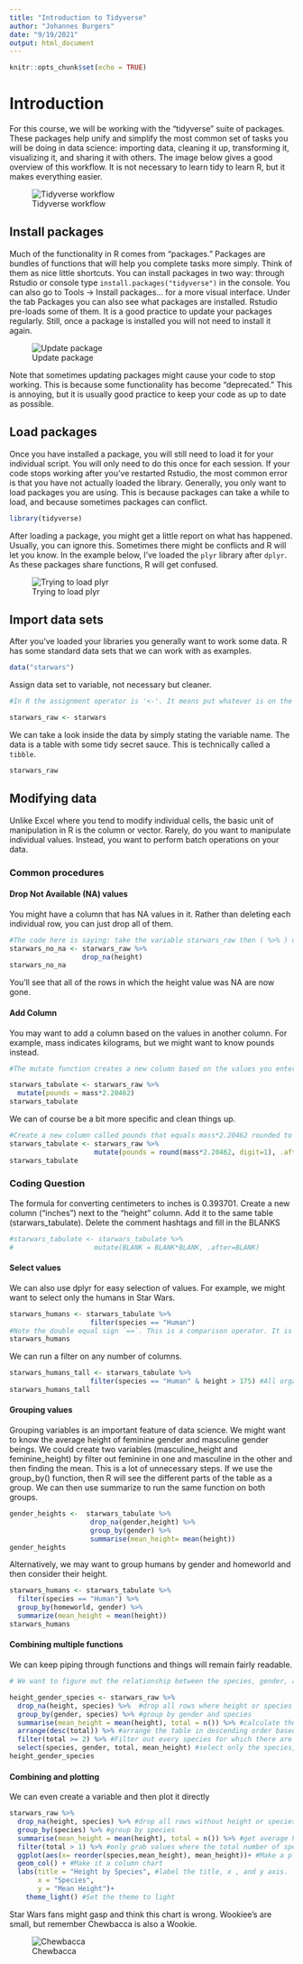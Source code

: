 ```yaml
---
title: "Introduction to Tidyverse"
author: "Johannes Burgers"
date: "9/19/2021"
output: html_document
---
```


```r
knitr::opts_chunk$set(echo = TRUE)
```


# Introduction

For this course, we will be working with the "tidyverse" suite of packages. These packages help unify and simplify the most common set of tasks you will be doing in data science: importing data, cleaning it up, transforming it, visualizing it, and sharing it with others. The image below gives a good overview of this workflow. It is not necessary to learn tidy to learn R, but it makes everything easier.


![Tidyverse workflow](images/tidyv-flow.png)


## Install packages

Much of the functionality in R comes from "packages." Packages are bundles of functions that will help you complete tasks more simply. Think of them as nice little shortcuts. You can install packages in two way: through Rstudio or console type `install.packages("tidyverse")` in the console. You can also go to Tools -> Install packages... for a more visual interface. Under the tab Packages you can also see what packages are installed. Rstudio pre-loads some of them. It is a good practice to update your packages regularly. Still, once a package is installed you will not need to install it again.

![Update package](images/update_packages.PNG)

Note that sometimes updating packages might cause your code to stop working. This is because some functionality has become "deprecated." This is annoying, but it is usually good practice to keep your code as up to date as possible.

## Load packages

Once you have installed a package, you will still need to load it for your individual script. You will only need to do this once for each session. If your code stops working after you've restarted Rstudio, the most common error is that you have not actually loaded the library. Generally, you only want to load packages you are using. This is because packages can take a while to load, and because sometimes packages can conflict.


```r
library(tidyverse)
```

After loading a package, you might get a little report on what has happened. Usually, you can ignore this. Sometimes there might be conflicts and R will let you know. In the example below, I've loaded the `plyr` library after `dplyr`. As these packages share functions, R will get confused. 

![Trying to load plyr](images/load_plyr.png)

## Import data sets

After you've loaded your libraries you generally want to work some data. R has some standard data sets that we can work with as examples.

```r
data("starwars")
```

Assign data set to variable, not necessary but cleaner.

```r
#In R the assignment operator is '<-'. It means put whatever is on the right into the thing on the left. In most other languages it is '='. In fact, '=' works in R as well. As you'll be writing <- a lot, remember that the shortcut key is alt+-.  

starwars_raw <- starwars
```

We can take a look inside the data by simply stating the variable name. The data is a table with some tidy secret sauce. This is technically called a `tibble`.

```r
starwars_raw
```

## Modifying data

Unlike Excel where you tend to modify individual cells, the basic unit of manipulation in R is the column or vector. Rarely, do you want to manipulate individual values. Instead, you want to perform batch operations on your data. 

### Common procedures

#### Drop Not Available (NA) values

You might have a column that has NA values in it. Rather than deleting each individual row, you can just drop all of them.

```r
#The code here is saying: take the variable starwars_raw then ( %>% ) drop all of the na's in height. Assign all of that to a new variable starwars_no_na.
starwars_no_na <- starwars_raw %>% 
                  drop_na(height)
starwars_no_na
```
You'll see that all of the rows in which the height value was NA are now gone.

#### Add Column

You may want to add a column based on the values in another column. For example, mass indicates kilograms, but we might want to know pounds instead.

```r
#The mutate function creates a new column based on the values you enter. In this case, we're saying create a new column called pounds that equals the value in mass times 2.20462. By default, the new column will appear to the far right of the table. 

starwars_tabulate <- starwars_raw %>% 
  mutate(pounds = mass*2.20462)
starwars_tabulate
```

We can of course be a bit more specific and clean things up.

```r
#Create a new column called pounds that equals mass*2.20462 rounded to 1 digit and place it after the column mass.
starwars_tabulate <- starwars_raw %>% 
                     mutate(pounds = round(mass*2.20462, digit=1), .after = mass) 
starwars_tabulate
```


### Coding Question
                      
The formula for converting centimeters to inches is 0.393701. Create a new column ("inches") next to the "height" column. Add it to the same table (starwars_tabulate). Delete the comment hashtags and fill in the BLANKS

```r
#starwars_tabulate <- starwars_tabulate %>% 
#                    mutate(BLANK = BLANK*BLANK, .after=BLANK)          
```

#### Select values

We can also use dplyr for easy selection of values. For example, we might want
to select only the humans in Star Wars.

```r
starwars_humans <- starwars_tabulate %>% 
                    filter(species == "Human")
#Note the double equal sign `==`. This is a comparison operator. It is looking at whether the thing on the left equals the thing on the right.
starwars_humans
```

We can run a filter on any number of columns. 


```r
starwars_humans_tall <- starwars_tabulate %>% 
                    filter(species == "Human" & height > 175) #All organisms where the species equals humans and (&) height is greater than (>) 175
starwars_humans_tall
```


#### Grouping values

Grouping variables is an important feature of data science. We might want to know the average height of feminine gender and masculine gender beings. We could create two variables (masculine_height and feminine_height) by filter out feminine in one and masculine in the other and then finding the mean. This is a lot of unnecessary steps. If we use the group_by() function, then R will see the different parts of the table as a group. We can then use summarize to run the same function on both groups.

```r
gender_heights <-  starwars_tabulate %>% 
                    drop_na(gender,height) %>% 
                    group_by(gender) %>% 
                    summarise(mean_height= mean(height))
gender_heights
```

Alternatively, we may want to group humans by gender and homeworld and then consider their height. 

```r
starwars_humans <- starwars_tabulate %>% 
  filter(species == "Human") %>% 
  group_by(homeworld, gender) %>% 
  summarize(mean_height = mean(height))
starwars_humans
```


#### Combining multiple functions
  
We can keep piping through functions and things will remain fairly readable.

```r
# We want to figure out the relationship between the species, gender, and height.

height_gender_species <- starwars_raw %>% 
  drop_na(height, species) %>%  #drop all rows where height or species are not known.
  group_by(gender, species) %>% #group by gender and species
  summarise(mean_height = mean(height), total = n()) %>% #calculate the mean per group and the                                                             total number per group.
  arrange(desc(total)) %>% #arrange the table in descending order based on the total.
  filter(total >= 2) %>% #Filter out every species for which there are at least two (>=) organisms. 
  select(species, gender, total, mean_height) #select only the species, gender, total and mean_height columns
height_gender_species
```
  
#### Combining and plotting

We can even create a variable and then plot it directly

```r
starwars_raw %>% 
  drop_na(height, species) %>% #drop all rows without height or species value
  group_by(species) %>% #group by species
  summarise(mean_height = mean(height), total = n()) %>% #get average height of each species, count the total number of species.
  filter(total > 1) %>% #only grab values where the total number of species is more than 1.
  ggplot(aes(x= reorder(species,mean_height), mean_height))+ #Make a plot with species sorted by height on the x axis, and mean_height on the y axis.
  geom_col() + #Make it a column chart
  labs(title = "Height by Species", #label the title, x , and y axis.
       x = "Species",
       y = "Mean Height")+
    theme_light() #Set the theme to light
```

Star Wars fans might gasp and think this chart is wrong. Wookiee's are small, but remember Chewbacca is also a Wookie.  

![Chewbacca](images/chewbacca.jpg)




